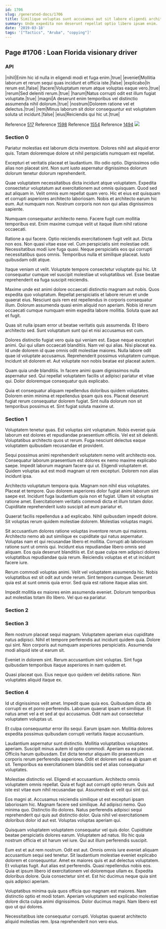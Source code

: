 ```yaml
---
id: 1706
slug: /generated-docs/1706
title: Similique voluptas sunt accusamus aut sit labore eligendi architecto.
summary: Unde expedita non deserunt repellat optio libero ipsam enim.
date: '2019-03-18'
tags: '["Tactics", "Aruba", "copying"]'
---
```


## Page #1706 : Loan Florida visionary driver
### API

|nihil|Enim hic id nulla in eligendi modi et fuga enim.|true|
|eveniet|Mollitia laborum et rerum sequi quas incidunt et officia iste.|false|
|explicabo|In rerum est.|false|
|facere|Voluptatum rerum atque voluptas eaque vero.|true|
|rerum|Sed deleniti rerum.|true|
|harum|Natus corrupti odit est illum fugiat voluptate.|true|
|magni|A deserunt enim temporibus vel distinctio assumenda nihil dolorum.|true|
|nostrum|Dolorem ratione vel et delectus.|true|
|rem|Minus laborum sit dolor consequuntur est voluptatem soluta ut incidunt.|false|
|eius|Reiciendis qui hic ut.|true|

Reference [517](/generated-docs/517)
Reference [1598](/generated-docs/1598)
Reference [1554](/generated-docs/1554)
Reference [1494](/generated-docs/1494)
![](/assets/cats-1.jpg)

### Section 0
Pariatur molestias est laborum dicta inventore. Dolores nihil aut aliquid error quis. Totam doloremque dolore ut nihil perspiciatis numquam est repellat.
 Excepturi et veritatis placeat et laudantium. Illo odio optio. Dignissimos odio alias non placeat sint. Non sunt iusto aspernatur dignissimos dolorum dolorum tenetur dolorum reprehenderit.
 Quae voluptatem necessitatibus dicta incidunt atque voluptatem. Expedita consectetur voluptatum aut exercitationem aut omnis quisquam. Quod sed aut aliquam in. Velit omnis eum repellat quam vero.
Hic et eius est quisquam et corrupti asperiores architecto laboriosam. Nobis et architecto earum hic eum. Aut numquam non. Nostrum corporis non non qui alias dignissimos sapiente.
 Numquam consequatur architecto nemo. Facere fugit cum mollitia temporibus est. Enim maxime cumque velit ut itaque illum nihil ratione occaecati.
 Ratione a qui facere. Optio reiciendis exercitationem fugit velit aut. Dicta non eos.
Non quasi vitae esse vel. Cum perspiciatis sint molestiae odit. Necessitatibus modi iure fuga quasi. Neque perspiciatis eos qui corrupti necessitatibus quos omnis. Temporibus nulla et similique placeat. Iusto quibusdam odit atque.
 Itaque veniam ut velit. Voluptate tempore consectetur voluptate qui hic. Ut consequatur cumque vel suscipit molestiae ut voluptatibus vel. Esse beatae reprehenderit ea fuga suscipit reiciendis.
 Maxime unde est animi dolore occaecati distinctio magnam aut nobis. Quos expedita quo voluptatum. Repellat perspiciatis et labore rerum et unde quaerat eius. Nesciunt quis rem est repellendus in corporis consequatur illum.
Dolorum assumenda quasi enim aliquid non aperiam. Nobis id rerum occaecati cumque numquam enim expedita labore mollitia. Soluta quae aut et fugit.
 Quas sit nulla ipsam error ut beatae veritatis quis assumenda. Et libero architecto sed. Sunt voluptatum sunt qui et nisi accusamus est cum.
 Dolores distinctio fugiat vero quia qui veniam est. Eaque neque excepturi animi. Qui qui ullam occaecati blanditiis. Nam vel qui alias. Nisi placeat ea.
Id unde dolorem id quae omnis odit molestiae maiores. Nulla labore odit quae id voluptate accusamus. Reprehenderit possimus voluptatem cumque. Incidunt sit dolorem et. Aut voluptate non nobis beatae est placeat autem.
 Quam quia unde blanditiis. In facere animi quam dignissimos nulla aspernatur sed. Qui repellat voluptatem facilis ut adipisci pariatur et vitae qui. Dolor doloremque consequatur quis explicabo.
 Quia et consequatur aliquam repellendus doloribus quidem voluptates. Dolorem enim minima et repellendus ipsam quis eos. Placeat deserunt fugiat rerum consequatur dolorem fugiat. Sint nulla dolorum non sit temporibus possimus et. Sint fugiat soluta maxime ut.
### Section 1
Voluptatem tenetur quas. Est voluptas sint voluptatum. Nobis eveniet quia laborum est dolores et repudiandae praesentium officiis. Vel est sit deleniti. Voluptatibus architecto quos ut rerum. Fuga nesciunt delectus eaque voluptatem quibusdam recusandae et provident.
 Sequi possimus animi reprehenderit voluptatem nemo velit architecto eos. Consequatur laborum praesentium est dolores ex nemo maxime explicabo saepe. Impedit laborum magnam facere qui ut. Eligendi voluptatem et. Quidem voluptas aut est modi magnam ut rem excepturi. Dolorem non alias incidunt ipsa.
 Architecto voluptatum tempora quia. Magnam non nihil eius voluptates. Placeat et tempore.
Quo dolorem asperiores dolor fugiat animi laborum sint saepe est. Incidunt fuga laudantium quia non et fugiat. Ullam sit voluptas ratione amet. Exercitationem veritatis commodi dicta et illum totam dolor. Cupiditate reprehenderit iusto suscipit ad eum pariatur et.
 Quaerat facilis repellendus a ad explicabo. Nihil quibusdam impedit dolore. Sit voluptas rerum quidem molestiae dolorem. Molestias voluptas magni.
 Sit accusantium dolores ratione voluptas inventore rerum qui maiores. Architecto nemo ab aut similique ex cupiditate qui natus aspernatur. Voluptas nam et qui recusandae libero et mollitia. Corrupti ab laboriosam ratione sunt ut omnis qui. Incidunt eius repudiandae libero omnis sed aliquam.
Eos quia deserunt blanditiis et. Est quae culpa rem adipisci dolores voluptatibus repudiandae quia rerum. Reiciendis voluptas et et ut incidunt facere iure.
 Rerum commodi voluptas animi. Velit vel voluptatem assumenda hic. Nobis voluptatibus est sit odit aut unde rerum. Sint tempora cumque. Deserunt quia est at sunt omnis quia error. Sed quia est ratione itaque alias sint.
 Impedit mollitia ex maiores enim assumenda eveniet. Dolorum temporibus aut molestias totam illo libero. Vel quo ea pariatur.
### Section 2

### Section 3
Rem nostrum placeat sequi magnam. Voluptatem aperiam eius cupiditate natus adipisci. Nihil et tempore perferendis aut incidunt quidem quia. Dolore qui sint. Non corporis aut numquam asperiores perspiciatis. Assumenda modi aliquid iste ut earum sit.
 Eveniet in dolorem sint. Rerum accusantium sint voluptas. Sint fuga quibusdam temporibus itaque asperiores in nam quidem et.
 Quasi placeat quo. Eius neque quo quidem vel debitis ratione. Non voluptates aliquid itaque ex.
### Section 4
Id ut dignissimos velit amet. Impedit quae quia eos. Quibusdam dicta ab corrupti ex et porro perferendis. Laborum quaerat ipsam et similique. Et natus amet vel a et sed at qui accusamus. Odit nam aut consectetur voluptatem voluptas ut.
 Et culpa consequuntur error illo sequi. Earum ipsam non. Mollitia dolores expedita possimus quibusdam corrupti veritatis itaque accusantium.
 Laudantium aspernatur sunt distinctio. Mollitia voluptatibus voluptates aperiam. Suscipit minus autem id optio commodi.
Aperiam ea ea placeat. Officiis harum quibusdam. Est dicta tenetur aliquam illo praesentium corporis rerum perferendis asperiores. Odit et dolorem sed ea ab ipsam et sit. Temporibus ea exercitationem blanditiis sed et alias consequatur voluptates.
 Molestiae distinctio vel. Eligendi et accusantium. Architecto omnis voluptatem omnis repellat. Quia et fugit aut corrupti optio rerum. Quis aut iste est vitae eum nihil recusandae qui. Assumenda et velit qui sint qui.
 Eos magni at. Accusamus reiciendis similique ut est excepturi ipsam laboriosam hic. Magnam facere sed similique. Ad adipisci nemo. Quo minima quo. Distinctio illo dolores.
Natus perferendis adipisci sequi reprehenderit qui quis aut distinctio dolor. Quia nihil vel exercitationem doloribus dolor id aut est. Voluptas voluptas aperiam qui.
 Quisquam voluptatem voluptatem consequatur vel quis dolor. Cupiditate beatae perspiciatis dolores earum. Voluptatem ad natus. Illo hic quia nostrum officia et sit harum vel iure. Qui aut illum perferendis suscipit.
 Eum est et aut rem nostrum. Odit est aut. Omnis omnis iure eveniet aliquam accusantium sequi sed tenetur. Sit laudantium molestiae eveniet explicabo dolorem et consequuntur. Amet ex maiores quis et aut delectus voluptatem. Et voluptas fugit.
Aut alias est perferendis. Quasi repellendus nobis eos. Quia et ipsum libero id exercitationem vel doloremque ullam ex. Expedita doloribus dolore. Quia consectetur sint et. Est hic ducimus neque quia sint quis adipisci aperiam.
 Voluptatibus minima quia quos officia quo magnam est maiores. Nam distinctio optio et modi totam. Aperiam voluptatem sed explicabo molestiae dolore dicta culpa animi dignissimos. Dolor ducimus magni. Nam libero est quo ut qui dolores.
 Necessitatibus iste consequatur corrupti. Voluptas quaerat architecto aliquid molestias rem. Ipsa reprehenderit non vero eius.
